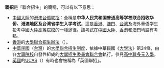 '''聯招'''是「聯合招生」的簡稱，可以有以下意思：
*[[中國大陸|中國大陸]]的[[港澳台僑联招|港澳台僑联招]]：全稱是'''中华人民共和国普通高等学校联合招收华侨、港澳地区及台湾省学生入学考试'''。這是[[香港|香港]]、[[澳門|澳門]]、[[台湾|台湾]]及海外華僑学生投考中國大陸[[高等院校|高等院校]]的一種途径。該考試在[[中國大陸|中國大陸]]、[[香港|香港]]和[[澳門|澳門]]均設有考點。
*[[香港|香港]]的[[大學聯合招生辦法|大學聯合招生辦法]]（{{lang-en|'''JUPAS''', '''J'''oint '''U'''niversity '''P'''rogrammes '''A'''dmissions '''S'''ystem}}）。
*[[中華民國|中華民國]]（[[台灣|台灣]]）的[[大學聯合招生制度|大學聯合招生制度]]，依據中華民國《[[:s:大學法|大學法]]》第24條，由各[[台灣大專院校列表|大專院校]]自發性組成的[[大學招生委員會聯合會|大學招生委員會聯合會]]執行。參見[[高中職多元入學|高中職多元入學]]。
*[[英國|英國]]的[[UCAS|UCAS]]（{{lang-en|'''U'''niversities and '''C'''olleges '''A'''dmissions '''S'''ervice}}）有時也會被稱為「英國聯招」。

{{disambig|Cat=組織機構消歧義}}
